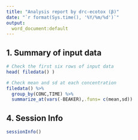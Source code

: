 ---
title: "Analysis report by drc-ecotox (β)"
date: "`r format(Sys.time(), '%Y/%m/%d')`"
output:
  word_document:default
---

## 1. Summary of input data
```{r data, collapse=TRUE}
# Check the first six rows of input data
head( filedata() )

# Check mean and sd at each concentration
filedata() %>%
  group_by(CONC,TIME) %>% 
  summarize_at(vars(-BEAKER),.funs= c(mean,sd)) 

```

## 4. Session Info
```{r sessionInfo}
sessionInfo()
```